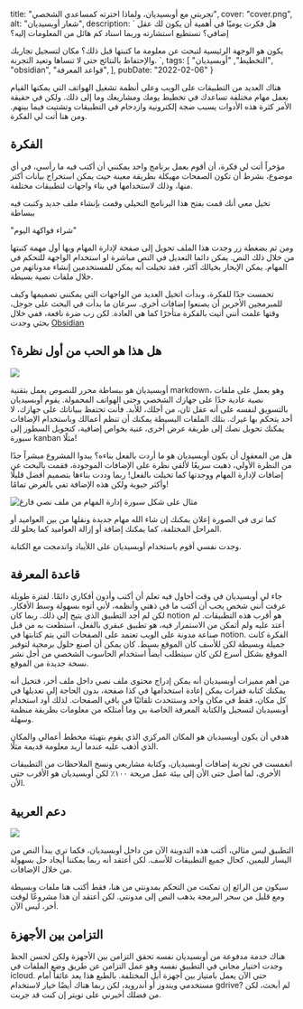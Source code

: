 title: "تجربتي مع أوبسيديان، ولماذا اخترته كمساعدي الشخصي",
cover: "cover.png",
alt: "شعار أوبسيديان",
description: `
  هل فكرت يوميًا في أهمية أن يكون لك عقل إضافي؟ تستطيع استشارته وربما اسناد كم هائل من المعلومات إليه؟

  يكون هو الوجهة الرئيسية لتبحث عن معلومة ما كتبتها قبل ذلك؟ مكان لتسجيل تجاربك والإحتفاظ بالنتائج حتى لا تنساها وتعيد التجربة.
`,
tags: [
 "التخطيط",
  "أوبسيديان",
  "obsidian",
  "قواعد المعرفة",
  ],
pubDate: "2022-02-06"
}

هناك العديد من التطبيقات على الويب وعلى أنظمة تشغيل الهواتف التي يمكنها القيام بعمل مهام مختلفة تساعدك في تخطيط يومك ومشاريعك وما إلى ذلك. ولكن في حقيقة الأمر كثرة هذه الأدوات يسبب ضجة إلكترونية وازدحام في التطبيقات وتشتيت فيما بينهم. ومن هنا أتت لي الفكرة.

## الفكرة

مؤخراً أتت لي فكرة، أن أقوم بعمل برنامج واحد يمكنني أن أكتب فيه ما رأسي، في أي موضوع، بشرط أن تكون الصفحات مهيكلة بطريقة معينة حيث يمكن استخراج بيانات أكثر منها، وذلك لاستخدامها في بناء واجهات لتطبيقات مختلفة.

تخيل معي أنك قمت بفتح هذا البرنامج التخيلي وقمت بإنشاء ملف جديد وكتبت فيه ببساطة

"شراء فواكهة اليوم"

ومن ثم بضغطة زر وجدت هذا الملف تحويل إلى صفحة لإدارة المهام وبها أول مهمة كتبتها من خلال ذلك النص. يمكن دائما التعديل في النص مباشرة او استخدام الواجهة للتحكم في المهام. يمكن الإبحار بخيالك أكثر، فقد تخيلت أنه يمكن للمستخدمين إنشاء مدوناتهم من خلال ملفات نصية بسيطة.

تحمست جدًا للفكرة، وبدأت اتخيل العديد من الواجهات التي يمكنني تصميمها وكيف للمبرمجين الأخرين أن يصنعوا إضافات أخري. سرعان ما بدأت في البحث على جوجل، وقتها علمت أنني أتيت بالفكرة متأخرًا كما هي العادة. لكن رب ضرة نافعة، ففي خلال بحثي وجدت [Obsidian](https://obsidian.md)

## هل هذا هو الحب من أول نظرة؟

![](/blog/img/my-quick-experiment-with-obsidian/298E98E3-9CDB-4218-82DF-F76219F996CC.jpeg)

أوبسيديان هو ببساطة محرر للنصوص يعمل بتقنية markdown، وهو يعمل على ملفات نصية عادية جدًا على جهازك الشخصي وحتى الهواتف المحمولة. يقوم أوبسيديان بالتسويق لنفسه على أنه عقل ثان، من أجلك، للأبد.
فأنت تحتفظ ببياناتك على جهازك، لا أحد يتحكم بها غيرك. بتلك الملفات البسيطة يمكنك أن تنظم أعمالك وباستخدام الإضافات يمكنك تحويل نصك إلى طريقة عرض أخرى، غنية بخواص إضافية، كتحويل السطور إلى سبورة kanban مثلًا!

هل من المعقول أن يكون أوبسيديان هو ما أردت بالفعل بناءه؟ يبدوا المشروع مبشراً جدًا من النظرة الأولي، ذهبت سريعًا لألقي نظرة على الإضافات الموجودة، فقمت بالبحث عن إضافات لإدارة المهام ووجدتها كما تخيلت بالفعل! ربما وددت بناءها بتصميم أفضل قليلًا وأكثر حيوية ولكن هذه الإضافة تفي بالغرض تمامًا!


![مثال على شكل سبورة إدارة المهام من ملف نصي فارغ](/blog/img/my-quick-experiment-with-obsidian/24079022-058F-426C-B91E-0618DE4BDFE6.jpeg)


كما ترى في الصورة إعلان يمكنك إن شاء الله مهام جديدة ونقلها من بين العواميد أو المراحل المختلفة، كما يمكنك إضافة أو إزالة العواميد كما يحلو لك.

وجدت نفسي أقوم باستخدام أوبسيديان على اللأيباد واندمجت مع الكتابة.


## قاعدة المعرفة

جاء لي أوبسيديان في وقت أحاول فيه تعلم أن أكتب وأدون أفكاري دائمًا. لفترة طويلة عرفت أنني شخص يجب
أن أكتب ما في ذهني وأنظمه، لأني أتوه بسهولة وسط الأفكار. لكن لم أجد التطبيق الذي يتيح إلي ذلك. ربما كان notion هو أقرب هذه التطبيقات.
لم أعتد عليه ولم أتمكن من الاستمرار فيه، هو تطبيق عبقري بالفعل، استطعت به من قبل صناعة مدونة على الويب تعتمد على الصفحات التي يتم كتابتها في notion.
الفكرة كانت جميلة وبسيطة لكن للأسف كان الموقع بسيط. كان يمكن أن أصنع حلول برمجية لتوفير الموقع بشكل أسرع لكن كان سيتطلب أيضاً استخدام الحاسوب الشخصي من أجل نشر نسخة جديدة من الموقع.

من أهم مميزات أوبسيديان أنه يمكن إدراج محتوى ملف نصي داخل ملف أخر، فتخيل أنه يمكنك كتابة فقرات يمكن إعادة استخدامها في كذا صفحة، بدون الحاجة إلى تعديلها في كل مكان، فقط في مكان واحد وستتحدث تلقائيًا في باقي الصفحات. لذلك أود استخدام أوبسيديان لتسجيل والكتابة المعرفة الخاصة بي وما أمتلكه من معلومات بطريقة منظمة وسهلة.

هدفي أن يكون أوبسيديان هو المكان المركزي الذي يقوم بتهيئة مخطط أعمالي والمكان الذي أذهب عليه عندما أريد معلومة قديمة مثلًا.

انغمست في تجربة إضافات أوبسيديان، وكتابة مشاريعي ونسخ الملاحظات من التطبيقات الأخري، لما أصل حتى الأن إلى بيئة عمل مريحة ١٠٠٪ لكن أوبسيديان هو الأقرب حتى الأن.

## دعم العربية

![](/blog/my-quick-experiment-with-obsidian/9FF8F14E-16F4-42E0-8EE2-216255858195.png)

التطبيق ليس مثالي، أكتب هذه التدوينة الآن من داخل أوبسيديان، فكما تري يبدأ النص من اليسار لليمين، كحال جميع التطبيقات للأسف. لكن أعتقد أنه ربما يمكننا أيجاد حل بسهولة من خلال الإضافات.

سيكون من الرائع إن تمكنت من التحكم بمدونتي من هنا، فقط أكتب هنا ملفات وبسيطة ومع قليل من سحر البرمجة يذهب النص إلى مدونتي. لكن أعتقد أن هذا مشروعًا لوقت أخر، ليس الآن.


## التزامن بين الأجهزة

هناك خدمة مدفوعة من أوبسيديان نفسه تحقق التزامن بين الأجهزة ولكن لحسن الحظ وجدت اختيار مجاني في التطبيق نفسه وهو عمل التزامن عن طريق وضع الملفات في icloud. حتي الآن يعمل بامتياز بين أجهزة أبل المختلفة. بالطبع هذا يعد عائقاً أمام مستخدمي ويندوز أو أندرويد، لكن ربما هناك أيضًا خيار لاستخدام gdrive? لم أبحث، لكن من فضلك أخبرني على تويتر إن كنت قد جربت.
